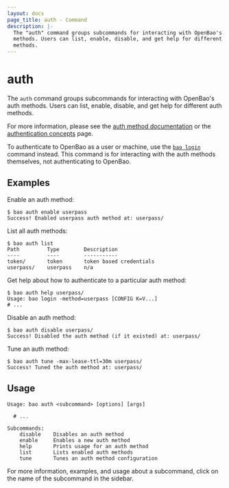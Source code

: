 ```yaml
---
layout: docs
page_title: auth - Command
description: |-
  The "auth" command groups subcommands for interacting with OpenBao's auth
  methods. Users can list, enable, disable, and get help for different auth
  methods.
---
```


# auth

The `auth` command groups subcommands for interacting with OpenBao's auth methods.
Users can list, enable, disable, and get help for different auth methods.

For more information, please see the [auth method
documentation](/docs/auth) or the [authentication
concepts](/docs/concepts/auth) page.

To authenticate to OpenBao as a user or machine, use the [`bao login`](/docs/commands/login) command instead. This command is for
interacting with the auth methods themselves, not authenticating to OpenBao.

## Examples

Enable an auth method:

```shell-session
$ bao auth enable userpass
Success! Enabled userpass auth method at: userpass/
```

List all auth methods:

```shell-session
$ bao auth list
Path         Type        Description
----         ----        -----------
token/       token       token based credentials
userpass/    userpass    n/a
```

Get help about how to authenticate to a particular auth method:

```shell-session
$ bao auth help userpass/
Usage: bao login -method=userpass [CONFIG K=V...]
# ...
```

Disable an auth method:

```shell-session
$ bao auth disable userpass/
Success! Disabled the auth method (if it existed) at: userpass/
```

Tune an auth method:

```shell-session
$ bao auth tune -max-lease-ttl=30m userpass/
Success! Tuned the auth method at: userpass/
```

## Usage

```text
Usage: bao auth <subcommand> [options] [args]

  # ...

Subcommands:
    disable    Disables an auth method
    enable     Enables a new auth method
    help       Prints usage for an auth method
    list       Lists enabled auth methods
    tune       Tunes an auth method configuration
```

For more information, examples, and usage about a subcommand, click on the name
of the subcommand in the sidebar.
